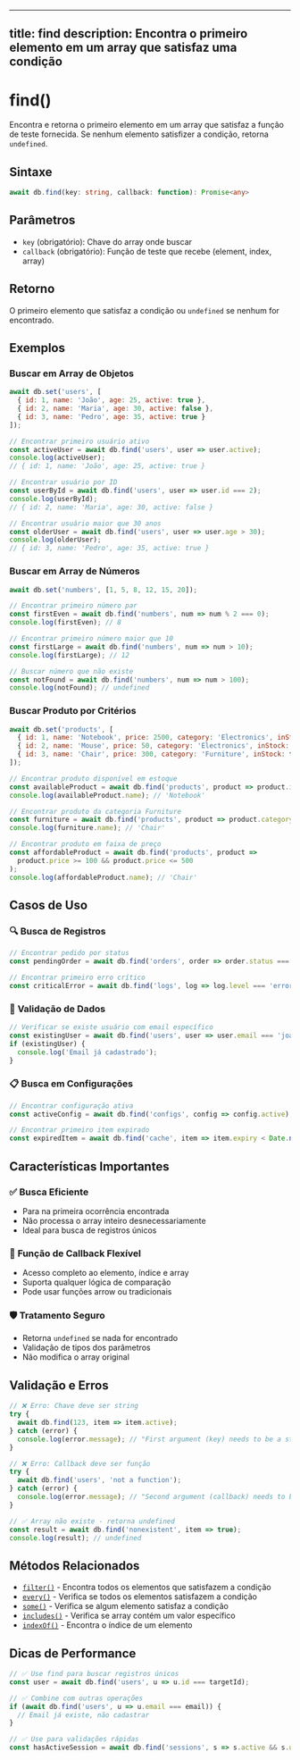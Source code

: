 
---
title: find
description: Encontra o primeiro elemento em um array que satisfaz uma condição
---

# find()

Encontra e retorna o primeiro elemento em um array que satisfaz a função de teste fornecida. Se nenhum elemento satisfizer a condição, retorna `undefined`.

## Sintaxe

```typescript
await db.find(key: string, callback: function): Promise<any>
```

## Parâmetros

- `key` (obrigatório): Chave do array onde buscar
- `callback` (obrigatório): Função de teste que recebe (element, index, array)

## Retorno

O primeiro elemento que satisfaz a condição ou `undefined` se nenhum for encontrado.

## Exemplos

### Buscar em Array de Objetos

```javascript
await db.set('users', [
  { id: 1, name: 'João', age: 25, active: true },
  { id: 2, name: 'Maria', age: 30, active: false },
  { id: 3, name: 'Pedro', age: 35, active: true }
]);

// Encontrar primeiro usuário ativo
const activeUser = await db.find('users', user => user.active);
console.log(activeUser);
// { id: 1, name: 'João', age: 25, active: true }

// Encontrar usuário por ID
const userById = await db.find('users', user => user.id === 2);
console.log(userById);
// { id: 2, name: 'Maria', age: 30, active: false }

// Encontrar usuário maior que 30 anos
const olderUser = await db.find('users', user => user.age > 30);
console.log(olderUser);
// { id: 3, name: 'Pedro', age: 35, active: true }
```

### Buscar em Array de Números

```javascript
await db.set('numbers', [1, 5, 8, 12, 15, 20]);

// Encontrar primeiro número par
const firstEven = await db.find('numbers', num => num % 2 === 0);
console.log(firstEven); // 8

// Encontrar primeiro número maior que 10
const firstLarge = await db.find('numbers', num => num > 10);
console.log(firstLarge); // 12

// Buscar número que não existe
const notFound = await db.find('numbers', num => num > 100);
console.log(notFound); // undefined
```

### Buscar Produto por Critérios

```javascript
await db.set('products', [
  { id: 1, name: 'Notebook', price: 2500, category: 'Electronics', inStock: true },
  { id: 2, name: 'Mouse', price: 50, category: 'Electronics', inStock: false },
  { id: 3, name: 'Chair', price: 300, category: 'Furniture', inStock: true }
]);

// Encontrar produto disponível em estoque
const availableProduct = await db.find('products', product => product.inStock);
console.log(availableProduct.name); // 'Notebook'

// Encontrar produto da categoria Furniture
const furniture = await db.find('products', product => product.category === 'Furniture');
console.log(furniture.name); // 'Chair'

// Encontrar produto em faixa de preço
const affordableProduct = await db.find('products', product => 
  product.price >= 100 && product.price <= 500
);
console.log(affordableProduct.name); // 'Chair'
```

## Casos de Uso

### 🔍 **Busca de Registros**
```javascript
// Encontrar pedido por status
const pendingOrder = await db.find('orders', order => order.status === 'pending');

// Encontrar primeiro erro crítico
const criticalError = await db.find('logs', log => log.level === 'error');
```

### 🎯 **Validação de Dados**
```javascript
// Verificar se existe usuário com email específico
const existingUser = await db.find('users', user => user.email === 'joao@email.com');
if (existingUser) {
  console.log('Email já cadastrado');
}
```

### 📋 **Busca em Configurações**
```javascript
// Encontrar configuração ativa
const activeConfig = await db.find('configs', config => config.active);

// Encontrar primeiro item expirado
const expiredItem = await db.find('cache', item => item.expiry < Date.now());
```

## Características Importantes

### ✅ **Busca Eficiente**
- Para na primeira ocorrência encontrada
- Não processa o array inteiro desnecessariamente
- Ideal para busca de registros únicos

### 🔄 **Função de Callback Flexível**
- Acesso completo ao elemento, índice e array
- Suporta qualquer lógica de comparação
- Pode usar funções arrow ou tradicionais

### 🛡️ **Tratamento Seguro**
- Retorna `undefined` se nada for encontrado
- Validação de tipos dos parâmetros
- Não modifica o array original

## Validação e Erros

```javascript
// ❌ Erro: Chave deve ser string
try {
  await db.find(123, item => item.active);
} catch (error) {
  console.log(error.message); // "First argument (key) needs to be a string"
}

// ❌ Erro: Callback deve ser função
try {
  await db.find('users', 'not a function');
} catch (error) {
  console.log(error.message); // "Second argument (callback) needs to be a function"
}

// ✅ Array não existe - retorna undefined
const result = await db.find('nonexistent', item => true);
console.log(result); // undefined
```

## Métodos Relacionados

- [`filter()`](./filter.mdx) - Encontra todos os elementos que satisfazem a condição
- [`every()`](./every.mdx) - Verifica se todos os elementos satisfazem a condição  
- [`some()`](./some.mdx) - Verifica se algum elemento satisfaz a condição
- [`includes()`](./includes.mdx) - Verifica se array contém um valor específico
- [`indexOf()`](./indexof.mdx) - Encontra o índice de um elemento

## Dicas de Performance

```javascript
// ✅ Use find para buscar registros únicos
const user = await db.find('users', u => u.id === targetId);

// ✅ Combine com outras operações
if (await db.find('users', u => u.email === email)) {
  // Email já existe, não cadastrar
}

// ✅ Use para validações rápidas
const hasActiveSession = await db.find('sessions', s => s.active && s.userId === userId);
```
